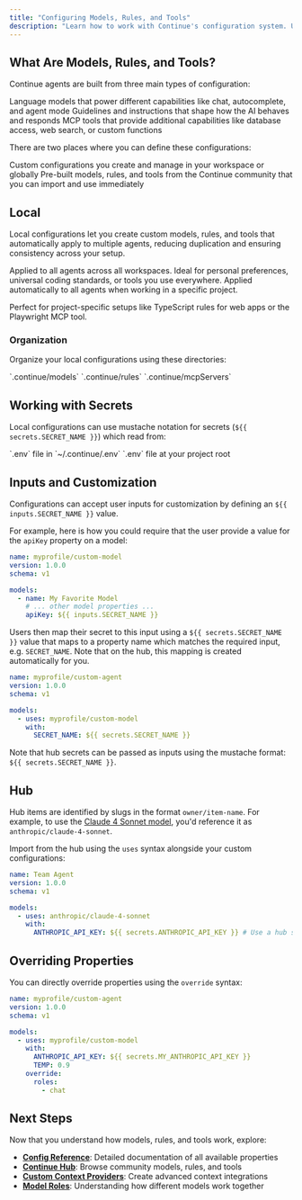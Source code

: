 ```yaml
---
title: "Configuring Models, Rules, and Tools"
description: "Learn how to work with Continue's configuration system. Understand how to use hub models, rules, and tools, create local configurations, and organize your setup for maximum reusability."
---
```


## What Are Models, Rules, and Tools?

Continue agents are built from three main types of configuration:

<Columns cols={3}>
<Card title="Models" icon="cube">
Language models that power different capabilities like chat, autocomplete, and agent mode
</Card>

<Card title="Rules" icon="pencil">
  Guidelines and instructions that shape how the AI behaves and responds
</Card>

<Card title="Tools" icon="server">
MCP tools that provide additional capabilities like database access, web search, or custom functions
</Card>
</Columns>

There are two places where you can define these configurations:

<Columns cols={2}>
<Card title="Local" icon="computer">
Custom configurations you create and manage in your workspace or globally
</Card>

<Card title="Hub" icon="cloud">
Pre-built models, rules, and tools from the Continue community that you can import and use immediately
</Card>
</Columns>

## Local

Local configurations let you create custom models, rules, and tools that automatically apply to multiple agents, reducing duplication and ensuring consistency across your setup.

<Columns cols={2}>
<Card title="Global" icon="globe">
Applied to all agents across all workspaces. Ideal for personal preferences, universal coding standards, or tools you use everywhere.
</Card>
<Card title="Workspace" icon="folder-open">
Applied automatically to all agents when working in a specific project.

Perfect for project-specific setups like TypeScript rules for web apps or the Playwright MCP tool.

</Card>

</Columns>

### Organization

Organize your local configurations using these directories:

<Columns cols={3}>
<Card title="Models" icon="cube">
  `.continue/models`
</Card>

<Card title="Rules" icon="pencil">
  `.continue/rules`
</Card>

<Card title="Tools" icon="server">
  `.continue/mcpServers`
</Card>
</Columns>

## Working with Secrets

Local configurations can use mustache notation for secrets (`${{ secrets.SECRET_NAME }}`) which read from:

<Columns cols={2}>
<Card title="Global" icon="globe">
`.env` file in `~/.continue/.env`
</Card>

<Card title="Workspace" icon="folder-open">
`.env` file at your project root
</Card>
</Columns>

## Inputs and Customization

Configurations can accept user inputs for customization by defining an `${{ inputs.SECRET_NAME }}` value.

For example, here is how you could require that the user provide a value for the `apiKey` property on a model:

```yaml title="config.yaml" highlight={8}
name: myprofile/custom-model
version: 1.0.0
schema: v1

models:
  - name: My Favorite Model
    # ... other model properties ...
    apiKey: ${{ inputs.SECRET_NAME }}
```

Users then map their secret to this input using a `${{ secrets.SECRET_NAME }}` value that maps to a property name which matches the required input, e.g. `SECRET_NAME`. Note that on the hub, this mapping is created automatically for you.

```yaml title="config.yaml" highlight={8}
name: myprofile/custom-agent
version: 1.0.0
schema: v1

models:
  - uses: myprofile/custom-model
    with:
      SECRET_NAME: ${{ secrets.SECRET_NAME }}
```

Note that hub secrets can be passed as inputs using the mustache format: `${{ secrets.SECRET_NAME }}`.

## Hub

Hub items are identified by slugs in the format `owner/item-name`. For example, to use the [Claude 4 Sonnet model](https://hub.continue.dev/anthropic/claude-4-sonnet), you'd reference it as `anthropic/claude-4-sonnet`.

Import from the hub using the `uses` syntax alongside your custom configurations:

```yaml config.yaml highlight={6}
name: Team Agent
version: 1.0.0
schema: v1

models:
  - uses: anthropic/claude-4-sonnet
    with:
      ANTHROPIC_API_KEY: ${{ secrets.ANTHROPIC_API_KEY }} # Use a hub secret
```

## Overriding Properties

You can directly override properties using the `override` syntax:

```yaml title="config.yaml" highlight={10-13}
name: myprofile/custom-agent
version: 1.0.0
schema: v1

models:
  - uses: myprofile/custom-model
    with:
      ANTHROPIC_API_KEY: ${{ secrets.MY_ANTHROPIC_API_KEY }}
      TEMP: 0.9
    override:
      roles:
        - chat
```

## Next Steps

Now that you understand how models, rules, and tools work, explore:

- **[Config Reference](/reference)**: Detailed documentation of all available properties
- **[Continue Hub](https://hub.continue.dev)**: Browse community models, rules, and tools
- **[Custom Context Providers](/customize/deep-dives/custom-providers)**: Create advanced context integrations
- **[Model Roles](/customize/model-roles/intro)**: Understanding how different models work together
